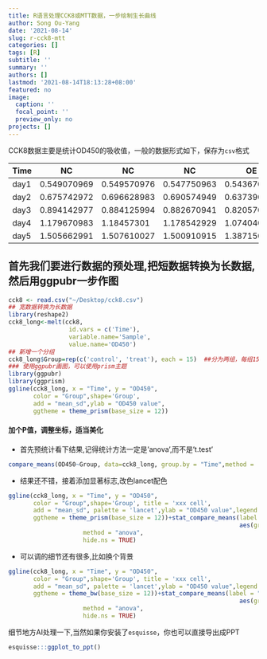 ```yaml
---
title: R语言处理CCK8或MTT数据，一步绘制生长曲线
author: Song Ou-Yang
date: '2021-08-14'
slug: r-cck8-mtt
categories: []
tags: [R]
subtitle: ''
summary: ''
authors: []
lastmod: '2021-08-14T18:13:28+08:00'
featured: no
image:
  caption: ''
  focal_point: ''
  preview_only: no
projects: []
---
```

CCK8数据主要是统计OD450的吸收值，一般的数据形式如下，保存为`csv`格式

| Time | NC          | NC          | NC          | OE          | OE          | OE          |
| ---- | ----------- | ----------- | ----------- | ----------- | ----------- | ----------- |
| day1 | 0.549070969 | 0.549570976 | 0.547750963 | 0.543670962 | 0.536370963 | 0.545970956 |
| day2 | 0.675742972 | 0.696628983 | 0.690574949 | 0.637390961 | 0.630422963 | 0.653620952 |
| day3 | 0.894142977 | 0.884125994 | 0.882670941 | 0.82057096  | 0.803780962 | 0.819401947 |
| day4 | 1.179670983 | 1.18457301  | 1.178542929 | 1.074040958 | 1.067993961 | 1.052209937 |
| day5 | 1.505662991 | 1.507610027 | 1.500910915 | 1.387150955 | 1.32420196  | 1.389946927 |

## 首先我们要进行数据的预处理,把短数据转换为长数据,然后用ggpubr一步作图
```r
cck8 <- read.csv("~/Desktop/cck8.csv") 
## 宽数据转换为长数据
library(reshape2) 
cck8_long<-melt(cck8,
                 id.vars = c('Time'),
                 variable.name='Sample',
                 value.name='OD450')
## 新增一个分组
cck8_long$Group=rep(c('control', 'treat'), each = 15)  ##分为两组，每组15个数据
### 使用ggpubr画图，可以使用prism主题
library(ggpubr)
library(ggprism)
ggline(cck8_long, x = "Time", y = "OD450", 
       color = "Group",shape='Group', 
       add = "mean_sd",ylab = "OD450 value",
       ggtheme = theme_prism(base_size = 12))
```

#### 加个P值，调整坐标，适当美化
- 首先预统计看下结果,记得统计方法一定是'anova',而不是't.test'
```r
compare_means(OD450~Group, data=cck8_long, group.by = "Time",method = 'anova')

```  
- 结果还不错，接着添加显著标志,改色lancet配色
```r
ggline(cck8_long, x = "Time", y = "OD450", 
       color = "Group",shape='Group', title = 'xxx cell',
       add = "mean_sd", palette = 'lancet',ylab = "OD450 value",legend = c(0.1,0.9),
       ggtheme = theme_prism(base_size = 12))+stat_compare_means(label = "p.signif",
                                                                 aes(group=Group),
                     method = "anova",  
                     hide.ns = TRUE)
```
- 可以调的细节还有很多,比如换个背景
```r
ggline(cck8_long, x = "Time", y = "OD450", 
       color = "Group",shape='Group', title = 'xxx cell',
       add = "mean_sd", palette = 'lancet',ylab = "OD450 value",legend = c(0.1,0.8),
       ggtheme = theme_bw(base_size = 12))+stat_compare_means(label = "p.signif",
                                                                 aes(group=Group),
                     method = "anova",  
                     hide.ns = TRUE)
```
细节地方AI处理一下,当然如果你安装了`esquisse`，你也可以直接导出成PPT
```r
esquisse:::ggplot_to_ppt()
```